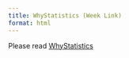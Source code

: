 ```yaml
---
title: WhyStatistics (Week Link)
format: html
---
```


Please read [WhyStatistics](../textbook/01-WhyStatistics.qmd)
